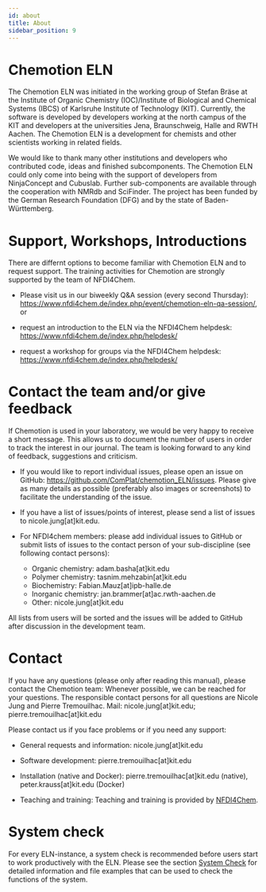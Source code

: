 ```yaml
---
id: about
title: About
sidebar_position: 9
---
```


# Chemotion ELN

The Chemotion ELN was initiated in the working group of Stefan Bräse at the Institute of Organic Chemistry (IOC)/Institute of Biological and Chemical Systems (IBCS) of Karlsruhe Institute of Technology (KIT). Currently, the software is developed by developers working at the north campus of the KIT and developers at the universities Jena, Braunschweig, Halle and RWTH Aachen.
The Chemotion ELN is a development for chemists and other scientists working in related fields.

We would like to thank many other institutions and developers who contributed code, ideas and finished subcomponents. The Chemotion ELN could only come into being with the support of developers from NinjaConcept and Cubuslab. Further sub-components are available through the cooperation with NMRdb and SciFinder.
The project has been funded by the German Research Foundation (DFG) and by the state of Baden-Württemberg.

# Support, Workshops, Introductions

There are differnt options to become familiar with Chemotion ELN and to request support. The training activities for Chemotion are strongly supported by the team of NFDI4Chem.

- Please visit us in our biweekly Q&A session (every second Thursday): https://www.nfdi4chem.de/index.php/event/chemotion-eln-qa-session/, or

- request an introduction to the ELN via the NFDI4Chem helpdesk: https://www.nfdi4chem.de/index.php/helpdesk/

- request a workshop for groups via the NFDI4Chem helpdesk: https://www.nfdi4chem.de/index.php/helpdesk/

# Contact the team and/or give feedback

If Chemotion is used in your laboratory, we would be very happy to receive a short message.
This allows us to document the number of users in order to track the interest in our journal.
The team is looking forward to any kind of feedback, suggestions and criticism.

- If you would like to report individual issues, please open an issue on GitHub: https://github.com/ComPlat/chemotion_ELN/issues.
  Please give as many details as possible (preferably also images or screenshots) to facilitate the understanding of the issue.

- If you have a list of issues/points of interest, please send a list of issues to nicole.jung[at]kit.edu.

- For NFDI4chem members: please add individual issues to GitHub or submit lists of issues to the contact person of your sub-discipline (see following contact persons):
  - Organic chemistry: adam.basha[at]kit.edu
  - Polymer chemistry: tasnim.mehzabin[at]kit.edu
  - Biochemistry: Fabian.Mauz[at]ipb-halle.de
  - Inorganic chemistry: jan.brammer[at]ac.rwth-aachen.de
  - Other: nicole.jung[at]kit.edu

All lists from users will be sorted and the issues will be added to GitHub after discussion in the development team.

# Contact

If you have any questions (please only after reading this manual), please contact the Chemotion team:
Whenever possible, we can be reached for your questions.
The responsible contact persons for all questions are Nicole Jung and Pierre Tremouilhac.
Mail: nicole.jung[at]kit.edu; pierre.tremouilhac[at]kit.edu

Please contact us if you face problems or if you need any support:

- General requests and information: nicole.jung[at]kit.edu

- Software development: pierre.tremouilhac[at]kit.edu

- Installation (native and Docker): pierre.tremouilhac[at]kit.edu (native), peter.krauss[at]kit.edu (Docker)

- Teaching and training: Teaching and training is provided by [NFDI4Chem](https://www.nfdi4chem.de/).

# System check

For every ELN-instance, a system check is recommended before users start to work productively with the ELN. Please see the section [System Check](install_configure/system_check) for detailed information and file examples that can be used to check the functions of the system.
